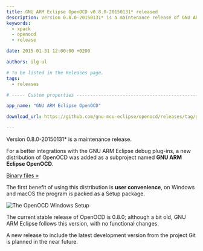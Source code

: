 ```yaml
---
title: GNU ARM Eclipse OpenOCD v0.8.0-20150131* released
description: Version 0.8.0-20150131* is a maintenance release of GNU ARM Eclipse OpenOCD.
keywords:
  - xpack
  - openocd
  - release

date: 2015-01-31 12:00:00 +0200

authors: ilg-ul

# To be listed in the Releases page.
tags:
  - releases

# ----- Custom properties -----------------------------------------------------

app_name: "GNU ARM Eclipse OpenOCD"

download_url: https://github.com/gnu-mcu-eclipse/openocd/releases/tag/gae-0.8.0-20150131/

---
```


<head>
  <title>{frontMatter.title}</title>
  <meta property="og:title" content={frontMatter.title} />
</head>

Version 0.8.0-20150131* is a maintenance release.

<!-- truncate -->

For a better integrations with the GNU ARM Eclipse debug plug-ins, a new distribution of OpenOCD was added as a subproject named **GNU ARM Eclipse OpenOCD**.

<!-- truncate -->

<p><a href={frontMatter.download_url}>Binary files »</a></p>

The first benefit of using this distribution is **user convenience**, on Windows and macOS the program is packed as a Setup package.

![The OpenOCD Windows Setup](/img/2015/openocd-setup-wizard.png)

The current stable release of OpenOCD is 0.8.0; although a bit old, GNU ARM Eclipse follows this version, with no functional changes.

A new release to include the latest development version from the project Git is planned in the near future.
